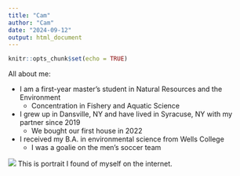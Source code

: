 ```yaml
---
title: "Cam"
author: "Cam"
date: "2024-09-12"
output: html_document
---
```


```r
knitr::opts_chunk$set(echo = TRUE)
```

All about me:

* I am a first-year master's student in Natural Resources and the Environment
  + Concentration in Fishery and Aquatic Science
 
* I grew up in Dansville, NY and have lived in Syracuse, NY with my partner since 2019
  + We bought our first house in 2022
 
* I received my B.A. in environmental science from Wells College 
  + I was a goalie on the men's soccer team 
  
![](https://cdn.drawception.com/drawings/K1lAtGsssL.png)
This is portrait I found of myself on the internet.
